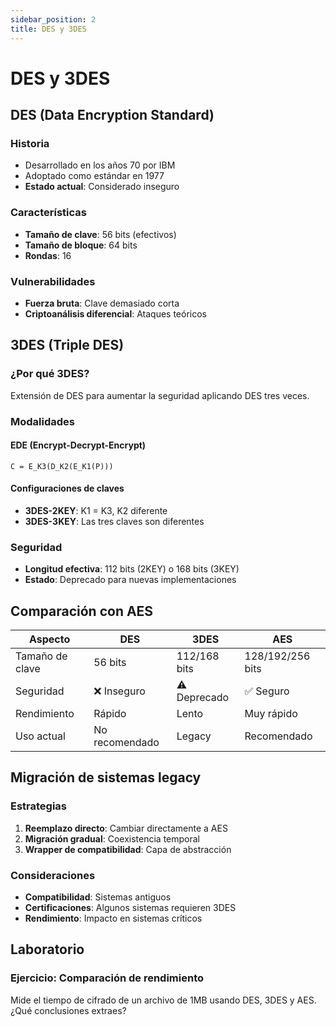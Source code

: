 ```yaml
---
sidebar_position: 2
title: DES y 3DES
---
```


# DES y 3DES

## DES (Data Encryption Standard)

### Historia
- Desarrollado en los años 70 por IBM
- Adoptado como estándar en 1977
- **Estado actual**: Considerado inseguro

### Características
- **Tamaño de clave**: 56 bits (efectivos)
- **Tamaño de bloque**: 64 bits
- **Rondas**: 16

### Vulnerabilidades
- **Fuerza bruta**: Clave demasiado corta
- **Criptoanálisis diferencial**: Ataques teóricos

## 3DES (Triple DES)

### ¿Por qué 3DES?
Extensión de DES para aumentar la seguridad aplicando DES tres veces.

### Modalidades

#### EDE (Encrypt-Decrypt-Encrypt)
```
C = E_K3(D_K2(E_K1(P)))
```

#### Configuraciones de claves
- **3DES-2KEY**: K1 = K3, K2 diferente
- **3DES-3KEY**: Las tres claves son diferentes

### Seguridad
- **Longitud efectiva**: 112 bits (2KEY) o 168 bits (3KEY)
- **Estado**: Deprecado para nuevas implementaciones

## Comparación con AES

| Aspecto | DES | 3DES | AES |
|---------|-----|------|-----|
| Tamaño de clave | 56 bits | 112/168 bits | 128/192/256 bits |
| Seguridad | ❌ Inseguro | ⚠️ Deprecado | ✅ Seguro |
| Rendimiento | Rápido | Lento | Muy rápido |
| Uso actual | No recomendado | Legacy | Recomendado |

## Migración de sistemas legacy

### Estrategias
1. **Reemplazo directo**: Cambiar directamente a AES
2. **Migración gradual**: Coexistencia temporal
3. **Wrapper de compatibilidad**: Capa de abstracción

### Consideraciones
- **Compatibilidad**: Sistemas antiguos
- **Certificaciones**: Algunos sistemas requieren 3DES
- **Rendimiento**: Impacto en sistemas críticos

## Laboratorio

### Ejercicio: Comparación de rendimiento
Mide el tiempo de cifrado de un archivo de 1MB usando DES, 3DES y AES. ¿Qué conclusiones extraes?
